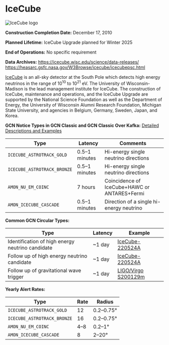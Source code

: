 
# IceCube

<img src="/_static/img/icecube-logo.png" alt="IceCube logo" />

**Construction Completion Date:** December 17, 2010

**Planned Lifetime:** IceCube Upgrade planned for Winter 2025

**End of Operations:** No specific requirement

**Data Archives:**
https://icecube.wisc.edu/science/data-releases/
https://heasarc.gsfc.nasa.gov/W3Browse/icecube/icecubepsc.html

[IceCube](https://icecube.wisc.edu/) is an all-sky detector at the South Pole which detects high energy neutrinos in the range of 10<sup>10</sup> to 10<sup>21</sup> eV. The University of Wisconsin-Madison is the lead management institute for IceCube. The construction of IceCube, maintenance and operations, and the IceCube Upgrade are supported by the National Science Foundation as well as the Department of Energy, the University of Wisconsin Alumni Research Foundation, Michigan State University, and agencies in Belgium, Germany, Sweden, Japan, and Korea.

**GCN Notice Types in GCN Classic and GCN Classic Over Kafka:**
[Detailed Descriptions and Examples](https://gcn.gsfc.nasa.gov/amon.html)

<div className="overflow-table">

| Type                        | Latency       | Comments                                     |
| --------------------------- | ------------- | -------------------------------------------- |
| `ICECUBE_ASTROTRACK_GOLD`   | 0.5–1 minutes | Hi-energy single neutrino directions         |
| `ICECUBE_ASTROTRACK_BRONZE` | 0.5–1 minutes | Hi-energy single neutrino directions         |
| `AMON_NU_EM_COINC`          | 7 hours       | Coincidence of IceCube+HAWC or ANTARES+Fermi |
| `AMON_ICECUBE_CASCADE`      | 0.5–1 minutes | Direction of a single hi-energy neutrino     |

</div>

**Common GCN Circular Types:**

<div className="overflow-table">

| Type                                             | Latency | Example                                                          |
| ------------------------------------------------ | ------- | ---------------------------------------------------------------- |
| Identification of high energy neutrino candidate | ~1 day  | [IceCube-220524A](https://gcn.gsfc.nasa.gov/gcn3/32102.gcn3)     |
| Follow up of high energy neutrino candidate      | ~1 day  | [IceCube-220524A](https://gcn.gsfc.nasa.gov/gcn3/32114.gcn3)     |
| Follow up of gravitational wave trigger          | ~1 day  | [LIGO/Virgo S200129m](https://gcn.gsfc.nasa.gov/gcn3/26927.gcn3) |

</div>

**Yearly Alert Rates:**

<div className="overflow-table">

| Type                        | Rate | Radius    |
| --------------------------- | ---- | --------- |
| `ICECUBE_ASTROTRACK_GOLD`   | 12   | 0.2–0.75° |
| `ICECUBE_ASTROTRACK_BRONZE` | 16   | 0.2–0.75° |
| `AMON_NU_EM_COINC`          | 4–8  | 0.2–1°    |
| `AMON_ICECUBE_CASCADE`      | 8    | 2–20°     |

</div>
